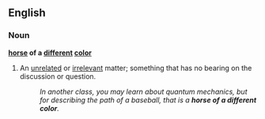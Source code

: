 ==English==
===Noun===
'''[[horse]] of a [[different]] [[color]]'''
#{{idiom}} An [[unrelated]] or [[irrelevant]] matter; something that has no bearing on the discussion or question.
#:''In another class, you may learn about quantum mechanics, but for describing the path of a baseball, that is a '''horse of a different color'''.''
